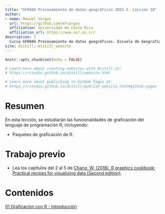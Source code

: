 ```yaml
---
title: "GF0604 Procesamiento de datos geográficos 2021-I. Lección 10"
author: 
- name: Manuel Vargas
  url: https://github.com/mfvargas
  affiliation: Universidad de Costa Rica
  affiliation_url: https://www.ucr.ac.cr/
description: |
  Curso GF0604 Procesamiento de datos geográficos. Escuela de Geografía, Universidad de Costa Rica. Primer ciclo lectivo 2021. Lección 10.
site: distill::distill_website
---
```


```r
knitr::opts_chunk$set(echo = FALSE)

# Learn more about creating websites with Distill at:
# https://rstudio.github.io/distill/website.html

# Learn more about publishing to GitHub Pages at:
# https://rstudio.github.io/distill/publish_website.html#github-pages

```

# Resumen
En esta lección, se estudiarán las funcionalidades de graficación del lenguaje de programación R, incluyendo:

- Paquetes de graficación de R.  

# Trabajo previo
- Lea los capítulos del 2 al 5 de [Chang, W. (2018). R graphics cookbook: Practical recipes for visualizing data (Second edition)](https://r-graphics.org/).

# Contenidos
[01 Graficación con R - Introducción](01-r-graficacion-introduccion.html)  
